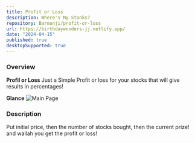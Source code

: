 ```yaml
---
title: Profit or Loss
description: Where's My Stonks?
repository: Barmanji/profit-or-loss
url: https://birthdaywonders-jj.netlify.app/
date: "2024-04-15"
published: true
desktopSupported: true
---
```


### Overview
**Profil or Loss** Just a Simple Profit or loss for your stocks that will give results in percentages!

**Glance**
<img
     src="/projectSpecificAssets/profit_or_loss/profit_or_loss.png"
     alt="Main Page"
/>

### Description
Put initial price, then the number of stocks bought, then the current prize! and wallah you get the profit or loss!
